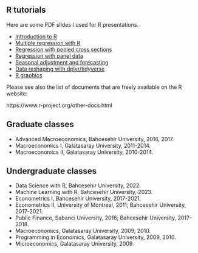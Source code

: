 

## R tutorials


Here are some PDF slides I used for R presentations.

- [Introduction to R ](R_tut/R_intro.pdf)
- [Multiple regression with R ](R_tut/R_ols.pdf)
- [Regression with pooled cross sections](R_tut/R_pooled.pdf)
- [Regression with panel data](R_tut/R_panel.pdf)
- [Seasonal adjustment and forecasting](R_tut/R_ts.pdf)
- [Data reshaping with dplyr/tidyverse](R_tut/R_reshape.pdf)
- [R graphics](R_tut/R_graphs.pdf)


Please see also the list of documents that are freely available on the R website:  

https://www.r-project.org/other-docs.html




## Graduate classes

- Advanced Macroeconomics, Bahcesehir University, 2016, 2017.
- Macroeconomics I, Galatasaray University, 2011-2014.
- Macroeconomics II, Galatasaray University, 2010-2014.

## Undergraduate classes

- Data Science with R, Bahcesehir University, 2022.
- Machine Learning with R, Bahcesehir University, 2023.
- Econometrics I, Bahcesehir University, 2017-2021.
- Econometrics II, University of Montreal, 2011; Bahcesehir University, 2017-2021.
- Public Finance, Sabanci University, 2016; Bahcesehir University, 2017-2018.
- Macroeconomics, Galatasaray University, 2009, 2010.
- Programming in Economics, Galatasaray University, 2009, 2010.
- Microeconomics, Galatasaray University, 2009.

